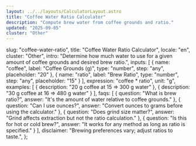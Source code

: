 ```yaml
---
layout: ../../layouts/CalculatorLayout.astro
title: "Coffee Water Ratio Calculator"
description: "Compute brew water from coffee grounds and ratio."
updated: "2025-09-05"
cluster: "Other"
---
```



  slug: "coffee-water-ratio",
  title: "Coffee Water Ratio Calculator",
  locale: "en",
  cluster: "Other",
  intro: "Determine how much water to use for a given amount of coffee grounds and desired brew ratio.",
  inputs: [
    { name: "coffee", label: "Coffee Grounds (g)", type: "number", step: "any", placeholder: "20" },
    { name: "ratio", label: "Brew Ratio", type: "number", step: "any", placeholder: "15" }
  ],
  expression: "coffee * ratio",
  unit: "g",
  examples: [
    { description: "20 g coffee at 15 ⇒ 300 g water" },
    { description: "30 g coffee at 16 ⇒ 480 g water" }
  ],
  faqs: [
    { question: "What is brew ratio?", answer: "It's the amount of water relative to coffee grounds." },
    { question: "Can I use ounces?", answer: "Convert ounces to grams before using the calculator." },
    { question: "Does grind size matter?", answer: "Grind affects extraction but not the ratio calculation." },
    { question: "Is this for hot or cold brew?", answer: "It works for any method as long as ratio is specified." }
  ],
  disclaimer: "Brewing preferences vary; adjust ratios to taste.",
};

<Calculator schema={schema} />

